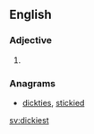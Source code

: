 ==English==

===Adjective===
{{head|en}}

# {{en-superlative of|dicky}}

===Anagrams===
* [[dickties#English|dickties]], [[stickied#English|stickied]]

[[sv:dickiest]]